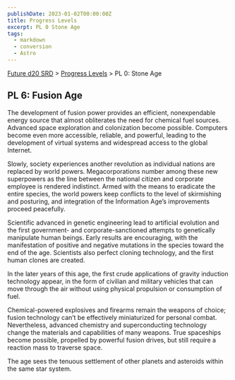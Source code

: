 ```yaml
---
publishDate: 2023-01-02T00:00:00Z
title: Progress Levels
excerpt: PL 0 Stone Age
tags:
  - markdown
  - conversion
  - Astro
---
```






[Future d20 SRD](/#futureD20) > [Progress Levels](future-d20-srd-progress-levels-index) > PL 0: Stone Age




## PL 6: Fusion Age


The development of fusion power provides an efficient, nonexpendable energy source that almost obliterates the need for chemical fuel sources. Advanced space exploration and colonization become possible. Computers become even more accessible, reliable, and powerful, leading to the development of virtual systems and widespread access to the global Internet.


Slowly, society experiences another revolution as individual nations are replaced by world powers. Megacorporations number among these new superpowers as the line between the national citizen and corporate employee is rendered indistinct. Armed with the means to eradicate the entire species, the world powers keep conflicts to the level of skirmishing and posturing, and integration of the Information Age’s improvements proceed peacefully.


Scientific advanced in genetic engineering lead to artificial evolution and the first government- and corporate-sanctioned attempts to genetically manipulate
human beings. Early results are encouraging, with the manifestation of positive and negative mutations in the species toward the end of the age. Scientists also perfect cloning technology, and the first human clones are created.


In the later years of this age, the first crude applications of gravity induction technology appear, in the form of civilian and military vehicles that can move through the air without using physical propulsion or consumption of fuel.


Chemical-powered explosives and firearms remain the weapons of choice; fusion technology can’t be effectively miniaturized for personal combat. Nevertheless,
advanced chemistry and superconducting technology change the materials and capabilities of many weapons. True spaceships become possible, propelled by powerful fusion drives, but still require a reaction mass to traverse space.


The age sees the tenuous settlement of other planets and asteroids within the same star system.



